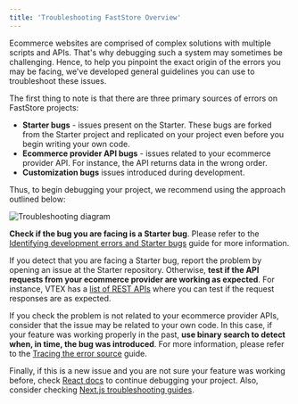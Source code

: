 ```yaml
---
title: 'Troubleshooting FastStore Overview'
---
```


Ecommerce websites are comprised of complex solutions with multiple scripts and APIs. That's why debugging such a system may sometimes be challenging. Hence, to help you pinpoint the exact origin of the errors you may be facing, we've developed general guidelines you can use to troubleshoot these issues.

The first thing to note is that there are three primary sources of errors on FastStore projects:

- **Starter bugs** - issues present on the Starter. These bugs are forked from the Starter project and replicated on your project even before you begin writing your own code.
- **Ecommerce provider API bugs** - issues related to your ecommerce provider API. For instance, the API returns data in the wrong order.
- **Customization bugs** issues introduced during development.

Thus, to begin debugging your project, we recommend using the approach outlined below:

![Troubleshooting diagram](https://vtexhelp.vtexassets.com/assets/docs/src/troubleshooting___29553290ed113195a19062e7275e5cb7.png)

**Check if the bug you are facing is a Starter bug**. Please refer to the [Identifying development errors and Starter bugs](/docs/faststore/troubleshooting-identifying-development-errors-and-starter-bugs) guide for more information.

If you detect that you are facing a Starter bug, report the problem by opening an issue at the Starter repository. Otherwise, **test if the API requests from your ecommerce provider are working as expected**. For instance, VTEX has a [list of REST APIs](https://developers.vtex.com/vtex-rest-api/docs/getting-started-list-of-rest-apis) where you can test if the request responses are as expected.

If you check the problem is not related to your ecommerce provider APIs, consider that the issue may be related to your own code. In this case, if your feature was working properly in the past, **use binary search to detect when, in time, the bug was introduced**. For more information, please refer to the [Tracing the error source](/docs/faststore/troubleshooting-tracing-the-error-source) guide.

Finally, if this is a new issue and you are not sure your feature was working before, check [React docs](https://reactjs.org/docs/design-principles.html#debugging) to continue debugging your project. Also, consider checking [Next.js troubleshooting guides](https://nextjs.org/docs/advanced-features/debugging).
